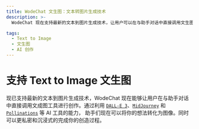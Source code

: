 ```yaml
---
title: WodeChat 文生图：文本转图片生成技术
description: >-
  WodeChat 现在支持最新的文本到图片生成技术，让用户可以在与助手对话中直接调用文生图工具进行创作。利用 DALL-E 3、MidJourney 和 Pollinations 等 AI 工具，助手们可以将你的想法转化为图像，让创作过程更私密和沉浸式。

tags:
  - Text to Image
  - 文生图
  - AI 创作
---
```


# 支持 Text to Image 文生图

现已支持最新的文本到图片生成技术，WodeChat 现在能够让用户在与助手对话中直接调用文成图工具进行创作。通过利用 [`DALL-E 3`](https://openai.com/dall-e-3)、[`MidJourney`](https://www.midjourney.com/) 和 [`Pollinations`](https://pollinations.ai/) 等 AI 工具的能力， 助手们现在可以将你的想法转化为图像。同时可以更私密和沉浸式的完成你的创造过程。
